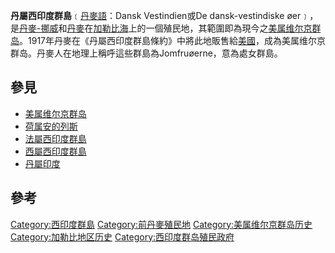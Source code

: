 {{noteTA
|G1=地名
}}
{{Infobox Former Country
|native_name            = Dansk Vestindien
|conventional_long_name = 丹屬西印度群島
|common_name            = 維京群島
|
|continent              = 北美洲
|region                 = 西印度群島
|country                = 
|era                    = 
|status                 = [[丹麥殖民地|丹麥殖民地]]
|status_text            = 
|empire                 = 丹麥
|government_type        = 
|language               = [[丹麥語|丹麥語]]、[[英語|英語]] 
|<!--- 興亡, 事件, 年代與日期 --->
|year_start             = 1754年
|year_end               = 1917年
|year_exile_start       = 
|year_exile_end         = 
|event_start            = 從[[丹麥西印度公司|丹麥西印度公司]]買下
|date_start             = 
|event_end              = 賣給美國
|date_end               = 3月21日
|event1                 = 
|date_event1            = 
|event2                 = 
|date_event2            = 
|event3                 = 
|date_event3            = 
|event4                 = 
|date_event4            = 
|event5                 = 
|date_event5            = 
|event6                 = 
|date_event6            = 
|event7                 = 
|date_event7            = 
|event8                 = 
|date_event8            = 
|event9                 = 
|date_event9            = 
|event_pre              = 
|date_pre               = 
|event_post             = 
|date_post              = 
|<!--- 前任和繼任政治實體 --->
|p1                     = 
|flag_p1                = 
|image_p1               = 
|p2                     = 
|flag_p2                = 
|p3                     = 
|flag_p3                = 
|p4                     = 
|flag_p4                = 
|p5                     = 
|flag_p5                = 
|s1                     = 美属维尔京群岛
|flag_s1                = Flag of the United States Virgin Islands.svg
|image_s1               = 
|s2                     = 
|flag_s2                = 
|s3                     = 
|flag_s3                = 
|s4                     = 
|flag_s4                = 
|s5                     = 
|flag_s5                = 
|image_flag             = Flag of Denmark.svg
|flag                   = 
|flag_type              = 
|image_coat             = 
|symbol                 = 
|symbol_type            = 
|image_map              = United States Virgin Islands on the globe (Americas centered).svg
|image_map_caption      = 
|image_map2             = United States Virgin Islands in its region.svg
|image_map2_caption     = 
|capital                = [[克里斯琴斯特德|克里斯琴斯特德]](1754年-1871年)<br />[[夏洛特阿马利亚|夏洛特阿马利亚]]
|capital_exile          = 
|latd= |latm= |latNS= |longd= |longm= |longEW= 
|
|national_motto         = 
|national_anthem        = 
|common_languages       = 
|religion               = 
|currency               = 
|
|<!--- 國家領導人 --->
|leader1                = [[腓特烈五世|腓特烈五世]] (首)
|leader2                = [[克里斯蒂安十世|克里斯蒂安十世]] (末)
|leader3                = 
|leader4                = 
|year_leader1           = 1754年-1765年
|year_leader2           = 1912年-1917年
|year_leader3           = 
|year_leader4           = 
|title_leader           = 丹麥國王
|representative1        = Christian Leberecht von Prøck
|representative2        = Henri Konow
|representative3        = 
|representative4        = 
|year_representative1   = 1756年-1766年
|year_representative2   = 1916年-1917年
|year_representative3   = 
|year_representative4   = 
|title_representative   = 總督
|deputy1                = 
|deputy2                = 
|deputy3                = 
|deputy4                = 
|year_deputy1           = 
|year_deputy2           = 
|year_deputy3           = 
|year_deputy4           = 
|title_deputy           = 
|
|<!--- 立法機構 --->
|legislature            = 
|house1                 = 
|type_house1            = 
|house2                 = 
|type_house2            = 
|
|<!--- 面積和人口 --->
|stat_year1             = 1911年<ref name=cap>{{cite web|url=http://www.caplex.no/Web/ArticleView.aspx?id=9307059|work=Caplex|title=Dansk Vestindia|accessdate=2010年5月21日|archive-date=2020年9月19日|archive-url=https://web.archive.org/web/20200919071538/http://www.caplex.no/Web/ArticleView.aspx?id=9307059|dead-url=no}}</ref>
|stat_area1             = 480
|stat_pop1              = 27000
|stat_year2             = 
|stat_area2             = 
|stat_pop2              = 
|stat_year3             = 
|stat_area3             = 
|stat_pop3              = 
|stat_year4             = 
|stat_area4             = 
|stat_pop4              = 
|stat_year5             = 
|stat_area5             = 
|stat_pop5              = 
|footnotes              = 
|today                  ={{flag|美属维尔京群岛}}
}}

'''丹屬西印度群島'''﹝[[丹麥語|丹麥語]]：Dansk Vestindien或De dansk-vestindiske øer﹞，是[[丹麥-挪威|丹麥-挪威]]和[[丹麥|丹麥]]在[[加勒比海|加勒比海]]上的一個殖民地，其範圍即為現今之[[美属维尔京群岛|美属维尔京群岛]]。1917年丹麥在《丹屬西印度群島條約》中將此地販售給[[美國|美國]]，成為美属维尔京群岛。丹麥人在地理上稱呼這些群島為Jomfruøerne，意為處女群島。

== 參見 ==
*[[美属维尔京群岛|美属维尔京群岛]]
*[[荷属安的列斯|荷属安的列斯]]
*[[法屬西印度群島|法屬西印度群島]]
*[[西屬西印度群島|西屬西印度群島]]
*[[特蘭奎巴|丹屬印度]]

== 參考 ==
{{Reflist}}

{{DEFAULTSORT:Danish West Indies}}
[[Category:西印度群島|Category:西印度群島]]
[[Category:前丹麥殖民地|Category:前丹麥殖民地]]
[[Category:美属维尔京群岛历史|Category:美属维尔京群岛历史]]
[[Category:加勒比地区历史|Category:加勒比地区历史]]
[[Category:西印度群岛殖民政府|Category:西印度群岛殖民政府]]